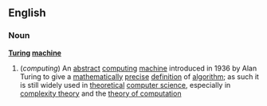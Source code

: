 ==English==
===Noun===
'''[[Turing]] [[machine]]'''
{{wikipedia}}
#(''computing'') An [[abstract]] [[computing]] [[machine]] introduced in 1936 by Alan Turing to give a [[mathematically]] [[precise]] [[definition]] of [[algorithm]]; as such it is still widely used in [[theoretical]] [[computer science]], especially in [[complexity theory]] and the [[theory of computation]]